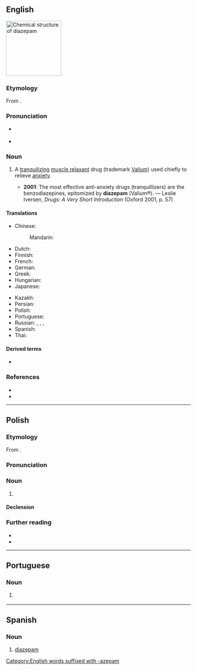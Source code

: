 {{also|diazepám}}

==English==
[[File:Diazepam structure.svg|thumb|150px|Chemical structure of '''diazepam''']]
{{wikipedia}}

===Etymology===
From {{af|en|benzodiazepine|alt1=(benzo)diazep(ine)|amide|alt2=am(ide)}}.

===Pronunciation===
* {{a|RP}} {{IPA|en|/dʌɪˈaz.ɪ.pam/|/dʌɪˈeɪ.zɪ.pam/}}
* {{a|GA}} {{IPA|en|/daɪˈæz.əˌpæm/}}

===Noun===
{{en-noun|~}}

# {{lb|en|pharmaceutical drug}} A [[tranquilizing]] [[muscle relaxant]] drug (trademark [[Valium]]) used chiefly to relieve [[anxiety]].
#* '''2001''': The most effective anti-anxiety drugs (tranquillizers) are the benzodiazepines, epitomized by '''diazepam''' (Valium®). — Leslie Iversen, ''Drugs: A Very Short Introduction'' (Oxford 2001, p. 57)

====Translations====
{{trans-top|minor tranquillizer}}
* Chinese:
*: Mandarin: {{t+|cmn|地西泮|tr=dìxīpàn|sc=Hani}}
* Dutch: {{t+|nl|diazepam}}
* Finnish: {{t+|fi|diatsepaami}}
* French: {{t+|fr|diazépam|m}}
* German: {{t|de|Diazepam|n}}
* Greek: {{t|el|διαζεπάμη|f}}
* Hungarian: {{t+|hu|diazepám}}
* Japanese: {{t|ja|ジアゼパム|tr=jiazepamu}}
{{trans-mid}}
* Kazakh: {{t|kk|диазепам}}
* Persian: {{t|fa|دیازپام}}
* Polish: {{t|pl|diazepam|m}}
* Portuguese: {{t|pt|diazepam|m}}
* Russian: {{t+|ru|диазепа́м|m}}, {{t|ru|сибазо́н|m}}, {{t|ru|рела́ниум|m}}, {{t+|ru|седуксе́н|m}}
* Spanish: {{t|es|diazepam|m}}
* Thai: {{t|th|ไดแอซิแพม}}
{{trans-bottom}}

====Derived terms====
* {{l|en|-azepam}}

===References===
* {{R:Lexico}}
* {{R:Merriam-Webster Online}}

[[Category:English words suffixed with -azepam]]

----

==Polish==
{{wp|lang=pl}}

===Etymology===
From {{bor|pl|en|diazepam}}.

===Pronunciation===
{{pl-p}}

===Noun===
{{pl-noun|m-in}}

# {{l|en|diazepam}}

====Declension====
{{pl-decl-noun-m-in|tantum=s}}

===Further reading===
* {{R:pl:WSJP}}
* {{R:PWN}}

{{c|pl|Pharmaceutical drugs}}

----

==Portuguese==

===Noun===
{{pt-noun|m|-}}

# {{lb|pt|pharmaceutical drug}} {{l|en|diazepam}} {{gloss|minor tranquillizer, benzodiazepine}}

----

==Spanish==

===Noun===
{{es-noun|m}}

# [[#English|diazepam]]